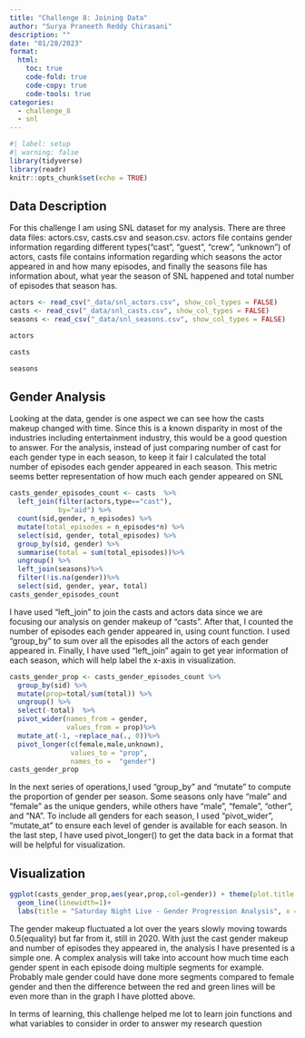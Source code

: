 ```yaml
---
title: "Challenge 8: Joining Data"
author: "Surya Praneeth Reddy Chirasani"
description: ""
date: "01/28/2023"
format:
  html:
    toc: true
    code-fold: true
    code-copy: true
    code-tools: true
categories:
  - challenge_8
  - snl
---
```


```r
#| label: setup
#| warning: false
library(tidyverse)
library(readr)
knitr::opts_chunk$set(echo = TRUE)
```

## Data Description

For this challenge I am using SNL dataset for my analysis. There are three data files: actors.csv, casts.csv and season.csv. actors file contains gender information regarding different types("cast", "guest", "crew", "unknown") of actors, casts file contains information regarding which seasons the actor appeared in and how many episodes, and finally the seasons file has information about, what year the season of SNL happened and total number of episodes that season has.

```r
actors <- read_csv("_data/snl_actors.csv", show_col_types = FALSE)
casts <- read_csv("_data/snl_casts.csv", show_col_types = FALSE)
seasons <- read_csv("_data/snl_seasons.csv", show_col_types = FALSE)
```


```r
actors
```

```r
casts
```
```r
seasons
```

## Gender Analysis

Looking at the data, gender is one aspect we can see how the casts makeup changed with time. Since this is a known disparity in most of the industries including entertainment industry, this would be a good question to answer. For the analysis, instead of just comparing number of cast for each gender type in each season, to keep it fair I calculated the total number of episodes each gender appeared in each season. This metric seems better representation of how much each gender appeared on SNL

```r
casts_gender_episodes_count <- casts  %>%
  left_join(filter(actors,type=="cast"),
            by="aid") %>%
  count(sid,gender, n_episodes) %>%
  mutate(total_episodes = n_episodes*n) %>%
  select(sid, gender, total_episodes) %>%
  group_by(sid, gender) %>%
  summarise(total = sum(total_episodes))%>%
  ungroup() %>%
  left_join(seasons)%>%
  filter(!is.na(gender))%>%
  select(sid, gender, year, total)
casts_gender_episodes_count
```

I have used "left_join" to join the casts and actors data since we are focusing our analysis on gender makeup of "casts". After that, I counted the number of episodes each gender appeared in, using count function. I used "group_by" to sum over all the episodes all the actors of each gender appeared in. Finally, I have used "left_join" again to get year information of each season, which will help label the x-axis in visualization.

```r
casts_gender_prop <- casts_gender_episodes_count %>%
  group_by(sid) %>%
  mutate(prop=total/sum(total)) %>%
  ungroup() %>%
  select(-total)  %>%
  pivot_wider(names_from = gender,
              values_from = prop)%>%
  mutate_at(-1, ~replace_na(., 0))%>%
  pivot_longer(c(female,male,unknown),
               values_to = "prop",
               names_to =  "gender")
casts_gender_prop
```

In the next series of operations,I used "group_by" and "mutate" to compute the proportion of gender per season. Some seasons only have "male" and "female" as the unique genders, while others have "male", "female", "other", and “NA". To include all genders for each season, I used "pivot_wider", "mutate_at" to ensure each level of gender is available for each season. In the last step, I have used pivot_longer() to get the data back in a format that will be helpful for visualization.

## Visualization

```r
ggplot(casts_gender_prop,aes(year,prop,col=gender)) + theme(plot.title = element_text(hjust = 0.5)) +
  geom_line(linewidth=1)+
  labs(title = "Saturday Night Live - Gender Progression Analysis", x = "Year", y = "Proportion")
```
The gender makeup fluctuated a lot over the years slowly moving towards 0.5(equality) but far from it, still in 2020. With just the cast gender makeup and number of episodes they appeared in, the analysis I have presented is a simple one. A complex analysis will take into account how much time each gender spent in each episode doing multiple segments for example. Probably male gender could have done more segments compared to female gender and then the difference between the red and green lines will be even more than in the graph I have plotted above.

In terms of learning, this challenge helped me lot to learn join functions and what variables to consider in order to answer my research question